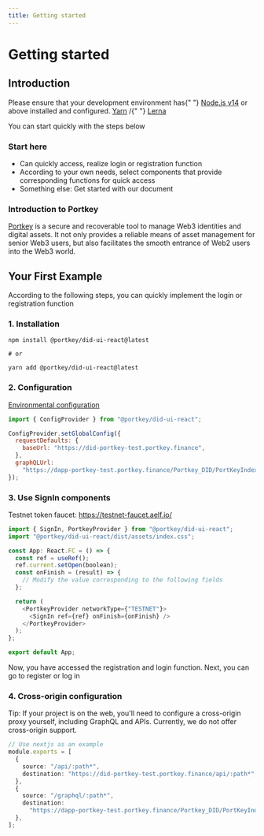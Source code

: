 ```yaml
---
title: Getting started
---
```



# Getting started

## Introduction

<HighlightBlock>
  Please ensure that your development environment has{" "}
  <a href="https://nodejs.org/en">Node.js v14</a> or above installed and
  configured. <a href="https://yarnpkg.com">Yarn</a> /{" "}
  <a href="https://lerna.js.org">Lerna</a>
</HighlightBlock>

You can start quickly with the steps below

### Start here

- Can quickly access, realize login or registration function
- According to your own needs, select components that provide corresponding functions for quick access
- Something else: Get started with our document

### Introduction to Portkey

[Portkey](https://portkey.finance) is a secure and recoverable tool to
manage Web3 identities and digital assets. It not only provides a reliable means
of asset management for senior Web3 users, but also facilitates the smooth entrance
of Web2 users into the Web3 world.

## Your First Example

<HighlightBlock>
  According to the following steps, you can quickly implement the login or
  registration function
</HighlightBlock>

### 1. Installation

```shell
npm install @portkey/did-ui-react@latest

# or

yarn add @portkey/did-ui-react@latest
```

### 2. Configuration

[Environmental configuration](docs/environmentalConfiguration.mdx)

```javascript
import { ConfigProvider } from "@portkey/did-ui-react";

ConfigProvider.setGlobalConfig({
  requestDefaults: {
    baseUrl: "https://did-portkey-test.portkey.finance",
  },
  graphQLUrl:
    "https://dapp-portkey-test.portkey.finance/Portkey_DID/PortKeyIndexerCASchema/graphql",
});
```

### 3. Use SignIn components

Testnet token faucet: https://testnet-faucet.aelf.io/

```typescript
import { SignIn, PortkeyProvider } from "@portkey/did-ui-react";
import "@portkey/did-ui-react/dist/assets/index.css";

const App: React.FC = () => {
  const ref = useRef();
  ref.current.setOpen(boolean);
  const onFinish = (result) => {
    // Modify the value corresponding to the following fields
  };

  return (
    <PortkeyProvider networkType={"TESTNET"}>
      <SignIn ref={ref} onFinish={onFinish} />
    </PortkeyProvider>
  );
};

export default App;
```

Now, you have accessed the registration and login function. Next, you can go to register or log in

### 4. Cross-origin configuration

<HighlightBlock>
  Tip: If your project is on the web, you'll need to configure a cross-origin
  proxy yourself, including GraphQL and APIs. Currently, we do not offer
  cross-origin support.
</HighlightBlock>

```typescript
// Use nextjs as an example
module.exports = [
  {
    source: "/api/:path*",
    destination: "https://did-portkey-test.portkey.finance/api/:path*",
  },
  {
    source: "/graphql/:path*",
    destination:
      "https://dapp-portkey-test.portkey.finance/Portkey_DID/PortKeyIndexerCASchema/graphql/:path*",
  },
];
```
